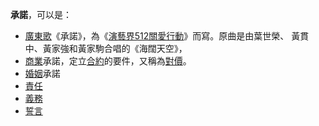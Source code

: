 '''承諾'''，可以是：

* [[廣東歌|廣東歌]]《承諾》，為《[[演藝界512關愛行動|演藝界512關愛行動]]》而寫。原曲是由葉世榮、 黃貫中、黃家強和黃家駒合唱的《海闊天空》，
* [[商業|商業]]承諾，定立[[合約|合約]]的要件，又稱為[[對價|對價]]。
* [[婚姻|婚姻]]承諾
* [[責任|責任]]
* [[義務|義務]]
* [[誓言|誓言]]

{{disambig|cat=二字消歧义}}